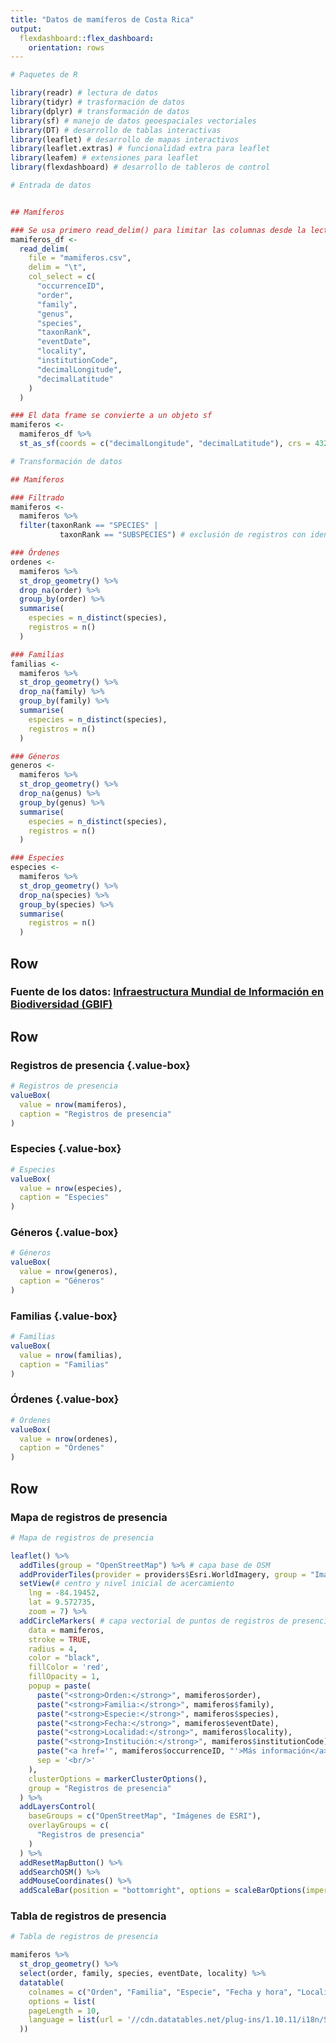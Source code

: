 ```yaml
---
title: "Datos de mamíferos de Costa Rica"
output: 
  flexdashboard::flex_dashboard:
    orientation: rows
---
```


```r
# Paquetes de R

library(readr) # lectura de datos
library(tidyr) # trasformación de datos
library(dplyr) # transformación de datos
library(sf) # manejo de datos geoespaciales vectoriales
library(DT) # desarrollo de tablas interactivas
library(leaflet) # desarrollo de mapas interactivos
library(leaflet.extras) # funcionalidad extra para leaflet
library(leafem) # extensiones para leaflet
library(flexdashboard) # desarrollo de tableros de control
```

```r
# Entrada de datos


## Mamíferos

### Se usa primero read_delim() para limitar las columnas desde la lectura del archivo
mamiferos_df <-
  read_delim(
    file = "mamiferos.csv",
    delim = "\t",
    col_select = c(
      "occurrenceID",
      "order",
      "family",
      "genus",
      "species",
      "taxonRank",
      "eventDate",
      "locality",
      "institutionCode",
      "decimalLongitude",
      "decimalLatitude"
    )
  )

### El data frame se convierte a un objeto sf
mamiferos <-
  mamiferos_df %>%
  st_as_sf(coords = c("decimalLongitude", "decimalLatitude"), crs = 4326)
```

```r
# Transformación de datos

## Mamíferos

### Filtrado
mamiferos <-
  mamiferos %>%
  filter(taxonRank == "SPECIES" |
           taxonRank == "SUBSPECIES") # exclusión de registros con identificación superior a especie

### Órdenes
ordenes <-
  mamiferos %>%
  st_drop_geometry() %>%
  drop_na(order) %>%
  group_by(order) %>%
  summarise(
    especies = n_distinct(species),
    registros = n()
  )

### Familias
familias <-
  mamiferos %>%
  st_drop_geometry() %>%
  drop_na(family) %>%
  group_by(family) %>%
  summarise(
    especies = n_distinct(species),
    registros = n()
  )

### Géneros
generos <-
  mamiferos %>%
  st_drop_geometry() %>%
  drop_na(genus) %>%
  group_by(genus) %>%
  summarise(
    especies = n_distinct(species),
    registros = n()
  )

### Especies
especies <-
  mamiferos %>%
  st_drop_geometry() %>%
  drop_na(species) %>%
  group_by(species) %>%
  summarise(
    registros = n()
  )
```

Row {data-height=10}
-----------------------------------------------------------------------
### **Fuente de los datos: [Infraestructura Mundial de Información en Biodiversidad (GBIF)](https://www.gbif.org/occurrence/download/0365837-210914110416597)**

Row {data-height=190}
-----------------------------------------------------------------------

### Registros de presencia {.value-box} {data-width=200}
```r
# Registros de presencia
valueBox(
  value = nrow(mamiferos), 
  caption = "Registros de presencia"
)
```

### Especies {.value-box} {data-width=200}
```r
# Especies
valueBox(
  value = nrow(especies), 
  caption = "Especies"
)
```

### Géneros {.value-box} {data-width=200}
```r
# Géneros
valueBox(
  value = nrow(generos), 
  caption = "Géneros"
)
```

### Familias {.value-box} {data-width=200}
```r
# Familias
valueBox(
  value = nrow(familias), 
  caption = "Familias"
)
```

### Órdenes {.value-box} {data-width=200}
```r
# Órdenes
valueBox(
  value = nrow(ordenes), 
  caption = "Órdenes"
)
```

Row {data-height=800}
-----------------------------------------------------------------------

### Mapa de registros de presencia {data-width=500}

```r
# Mapa de registros de presencia

leaflet() %>%
  addTiles(group = "OpenStreetMap") %>% # capa base de OSM
  addProviderTiles(provider = providers$Esri.WorldImagery, group = "Imágenes de ESRI") %>%
  setView(# centro y nivel inicial de acercamiento
    lng = -84.19452,
    lat = 9.572735,
    zoom = 7) %>%  
  addCircleMarkers( # capa vectorial de puntos de registros de presencia
    data = mamiferos,
    stroke = TRUE,
    radius = 4,
    color = "black",
    fillColor = 'red',
    fillOpacity = 1,
    popup = paste(
      paste("<strong>Orden:</strong>", mamiferos$order),
      paste("<strong>Familia:</strong>", mamiferos$family),
      paste("<strong>Especie:</strong>", mamiferos$species),
      paste("<strong>Fecha:</strong>", mamiferos$eventDate),
      paste("<strong>Localidad:</strong>", mamiferos$locality),
      paste("<strong>Institución:</strong>", mamiferos$institutionCode),
      paste("<a href='", mamiferos$occurrenceID, "'>Más información</a>"),
      sep = '<br/>'
    ),
    clusterOptions = markerClusterOptions(),
    group = "Registros de presencia"
  ) %>%
  addLayersControl(
    baseGroups = c("OpenStreetMap", "Imágenes de ESRI"),
    overlayGroups = c(
      "Registros de presencia"
    )
  ) %>%
  addResetMapButton() %>%
  addSearchOSM() %>%
  addMouseCoordinates() %>%
  addScaleBar(position = "bottomright", options = scaleBarOptions(imperial = FALSE))
```

### Tabla de registros de presencia {data-width=500}

```r
# Tabla de registros de presencia

mamiferos %>%
  st_drop_geometry() %>%
  select(order, family, species, eventDate, locality) %>%
  datatable(
    colnames = c("Orden", "Familia", "Especie", "Fecha y hora", "Localidad"),
    options = list(
    pageLength = 10,
    language = list(url = '//cdn.datatables.net/plug-ins/1.10.11/i18n/Spanish.json')
  ))
```

